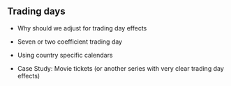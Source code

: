 ## Trading days

- Why should we adjust for trading day effects

- Seven or two coefficient trading day

- Using country specific calendars

- Case Study: Movie tickets (or another series with very clear trading day effects)

